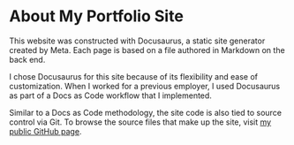 # About My Portfolio Site

This website was constructed with Docusaurus, a static site generator created by Meta. Each page is based on a file authored in Markdown on the back end. 

I chose Docusaurus for this site because of its flexibility and ease of customization. When I worked for a previous employer, I used Docusaurus as part of a Docs as Code workflow that I implemented.

Similar to a Docs as Code methodology, the site code is also tied to source control via Git. To  browse the source files that make up the site, visit [my public GitHub page](https://github.com/michael-pukin/michael-pukin-portfolio).